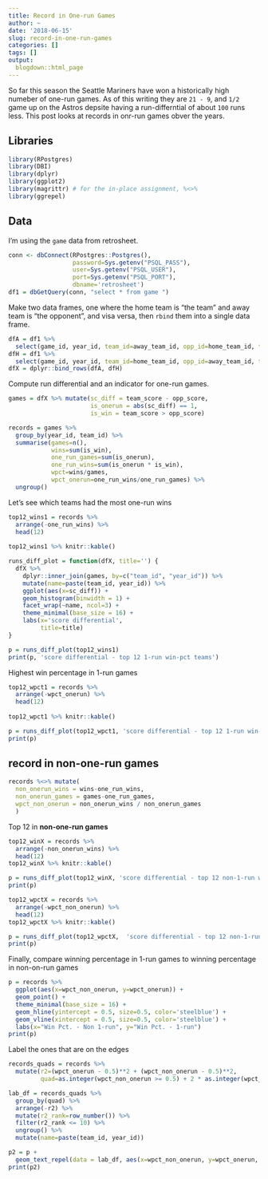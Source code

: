 ```yaml
---
title: Record in One-run Games
author: ~
date: '2018-06-15'
slug: record-in-one-run-games
categories: []
tags: []
output:
  blogdown::html_page
---
```


So far this season the Seattle Mariners have won a historically high numeber of one-run games. As of this writing they are `21 - 9`, and `1/2` game up on the Astros depsite having a run-differntial of about `100` runs less. This post looks at records in onr-run games obver the years.

## Libraries

``` r
library(RPostgres)
library(DBI)
library(dplyr)
library(ggplot2)
library(magrittr) # for the in-place assignment, %<>%
library(ggrepel)
```

## Data 

I'm using the `game` data from retrosheet. 

``` r
conn <- dbConnect(RPostgres::Postgres(), 
                  password=Sys.getenv("PSQL_PASS"), 
                  user=Sys.getenv("PSQL_USER"), 
                  port=Sys.getenv("PSQL_PORT"), 
                  dbname='retrosheet')
df1 = dbGetQuery(conn, "select * from game ")
```

Make two data frames, one where the home team is "the team" and away team is "the opponent", and visa versa, then `rbind` them into a single data frame.

``` r
dfA = df1 %>% 
  select(game_id, year_id, team_id=away_team_id, opp_id=home_team_id, team_score=away_score_ct, opp_score=home_score_ct) 
dfH = df1 %>% 
  select(game_id, year_id, team_id=home_team_id, opp_id=away_team_id, team_score=home_score_ct, opp_score=away_score_ct)
dfX = dplyr::bind_rows(dfA, dfH)
```


Compute run differential and an indicator for one-run games.

``` r
games = dfX %>% mutate(sc_diff = team_score - opp_score, 
                       is_onerun = abs(sc_diff) == 1, 
                       is_win = team_score > opp_score)
```



``` r
records = games %>% 
  group_by(year_id, team_id) %>% 
  summarise(games=n(), 
            wins=sum(is_win), 
            one_run_games=sum(is_onerun), 
            one_run_wins=sum(is_onerun * is_win), 
            wpct=wins/games, 
            wpct_onerun=one_run_wins/one_run_games) %>% 
  ungroup()
```

Let's see which teams had the most one-run wins

``` r
top12_wins1 = records %>% 
  arrange(-one_run_wins) %>% 
  head(12) 
  
top12_wins1 %>% knitr::kable()
```

``` r
runs_diff_plot = function(dfX, title='') {
  dfX %>% 
    dplyr::inner_join(games, by=c("team_id", "year_id")) %>% 
    mutate(name=paste(team_id, year_id)) %>% 
    ggplot(aes(x=sc_diff)) + 
    geom_histogram(binwidth = 1) +
    facet_wrap(~name, ncol=3) + 
    theme_minimal(base_size = 16) + 
    labs(x='score differential', 
         title=title)  
}
```

``` r
p = runs_diff_plot(top12_wins1)
print(p, 'score differential - top 12 1-run win-pct teams')
```

Highest win percentage in 1-run games

``` r
top12_wpct1 = records %>% 
  arrange(-wpct_onerun) %>% 
  head(12) 
  
top12_wpct1 %>% knitr::kable()
```

``` r
p = runs_diff_plot(top12_wpct1, 'score differential - top 12 1-run win-pct teams')
print(p)
```

## record in non-one-run games

``` r
records %<>% mutate(
  non_onerun_wins = wins-one_run_wins,
  non_onerun_games = games-one_run_games,
  wpct_non_onerun = non_onerun_wins / non_onerun_games
  )
```

Top 12 in **non-one-run games**

``` r
top12_winX = records %>% 
  arrange(-non_onerun_wins) %>% 
  head(12)
top12_winX %>% knitr::kable()
```

``` r
p = runs_diff_plot(top12_winX, 'score differential - top 12 non-1-run win teams')
print(p)
```

``` r
top12_wpctX = records %>% 
  arrange(-wpct_non_onerun) %>% 
  head(12)
top12_wpctX %>% knitr::kable()
```

``` r
p = runs_diff_plot(top12_wpctX,  'score differential - top 12 non-1-run win-pct teams')
print(p)
```


Finally, compare winning percentage in 1-run games to winning percentage in non-on-run games

``` r
p = records %>% 
  ggplot(aes(x=wpct_non_onerun, y=wpct_onerun)) + 
  geom_point() + 
  theme_minimal(base_size = 16) + 
  geom_hline(yintercept = 0.5, size=0.5, color='steelblue') + 
  geom_vline(xintercept = 0.5, size=0.5, color='steelblue') + 
  labs(x="Win Pct. - Non 1-run", y="Win Pct. - 1-run")
print(p)
``` 

Label the ones that are on the edges

``` r
records_quads = records %>% 
  mutate(r2=(wpct_onerun - 0.5)**2 + (wpct_non_onerun - 0.5)**2, 
         quad=as.integer(wpct_non_onerun >= 0.5) + 2 * as.integer(wpct_onerun >= 0.5))
```


``` r
lab_df = records_quads %>% 
  group_by(quad) %>% 
  arrange(-r2) %>% 
  mutate(r2_rank=row_number()) %>% 
  filter(r2_rank <= 10) %>% 
  ungroup() %>% 
  mutate(name=paste(team_id, year_id))
```


``` r
p2 = p + 
  geom_text_repel(data = lab_df, aes(x=wpct_non_onerun, y=wpct_onerun, label=name))
print(p2)
``` 

